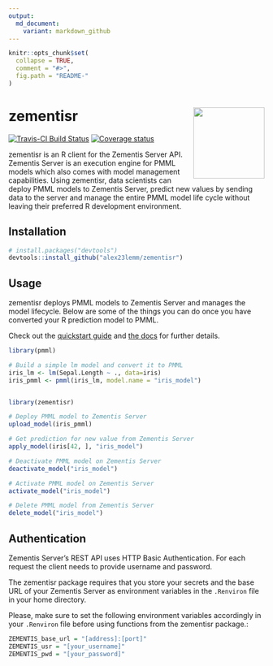 ```yaml
---
output:
  md_document:
    variant: markdown_github
---
```


<!-- README.md is generated from README.Rmd. Please edit that file -->

```r
knitr::opts_chunk$set(
  collapse = TRUE,
  comment = "#>",
  fig.path = "README-"
)
```

# zementisr <img src="man/figures/logo.jpg" align="right" height=140/>

[![Travis-CI Build Status](https://travis-ci.org/alex23lemm/zementisr.svg?branch=master)](https://travis-ci.org/alex23lemm/zementisr)
[![Coverage status](https://codecov.io/gh/alex23lemm/zementisr/branch/master/graph/badge.svg)](https://codecov.io/github/alex23lemm/zementisr?branch=master)

zementisr is an R client for the Zementis Server API. Zementis Server is an execution engine for PMML models which also comes with model management capabilities. Using zementisr, data scientists can deploy PMML models to Zementis Server, predict new values by sending data to the server and manage the entire PMML model life cycle without leaving their preferred R development environment.

## Installation

```r
# install.packages("devtools")
devtools::install_github("alex23lemm/zementisr")

```

## Usage

zementisr deploys PMML models to Zementis Server and manages the model lifecycle. Below are some of the things you can do once you have converted your R prediction model to PMML.

Check out the [quickstart guide](https://alex23lemm.github.io/zementisr/articles/zementisr.html) and [the docs](https://alex23lemm.github.io/zementisr/reference/index.html) for further details.

```r
library(pmml)

# Build a simple lm model and convert it to PMML
iris_lm <- lm(Sepal.Length ~ ., data=iris)
iris_pmml <- pmml(iris_lm, model.name = "iris_model")


library(zementisr)

# Deploy PMML model to Zementis Server
upload_model(iris_pmml)

# Get prediction for new value from Zementis Server
apply_model(iris[42, ], "iris_model")

# Deactivate PMML model on Zementis Server
deactivate_model("iris_model")

# Activate PMML model on Zementis Server
activate_model("iris_model")

# Delete PMML model from Zementis Server
delete_model("iris_model")
```


## Authentication 

Zementis Server's REST API uses HTTP Basic Authentication. For each request the client needs to provide username and password. 

The zementisr package requires that you store your secrets and the base URL of your Zementis Server as environment variables in the `.Renviron` file in your home directory.

Please, make sure to set the following environment variables accordingly in your `.Renviron` file before using functions from the zementisr package.:

``` r
ZEMENTIS_base_url = "[address]:[port]"
ZEMENTIS_usr = "[your_username]"
ZEMENTIS_pwd = "[your_password]"

```

